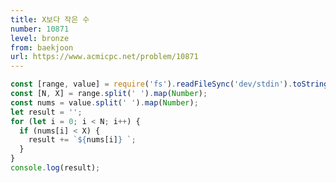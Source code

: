 ```yaml
---
title: X보다 작은 수
number: 10871
level: bronze
from: baekjoon
url: https://www.acmicpc.net/problem/10871
---
```


```js
const [range, value] = require('fs').readFileSync('dev/stdin').toString().split('\n');
const [N, X] = range.split(' ').map(Number);
const nums = value.split(' ').map(Number);
let result = '';
for (let i = 0; i < N; i++) {
  if (nums[i] < X) {
    result += `${nums[i]} `;
  }
}
console.log(result);
```
